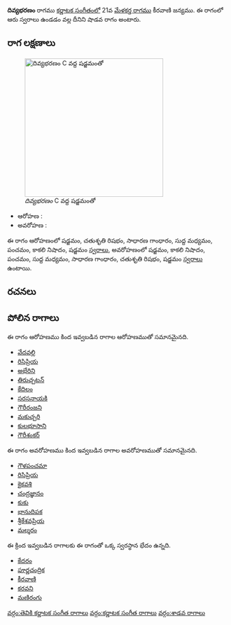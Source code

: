 {{Infobox ragam
	| name          	= దివ్యభరణం
	| synonym	    	= 
	| mela          	= 
	| chakra        	= 
	| janaka        	= 
	| type          	= శాడవ
	| arohanam      	= {{svaraC|S|R2|G2|M1|P|N3|S'}} 
	| avarohanam    	= {{svaraC|S'|N3|P|M1|G2|R2|S}}
	| jeeva         	=
	| chhaya        	=
	| nyasa         	=
	| vishesha      	= 
	| equivalent  		= 
}}
{{కర్ణాటక సంగీత రాగాలు}}
'''దివ్యభరణం''' రాగము [[కర్ణాటక సంగీతం]]లో 21వ [[మేళకర్త రాగము]] కీరవాణి జన్యము.  ఈ రాగంలో ఆరు స్వరాలు ఉండడం వల్ల దీనిని షాడవ రాగం అంటారు.


==రాగ లక్షణాలు==
[[Image:divyabharanam_kb2wiki.png|thumb|right|316px|''దివ్యభరణం'' C వద్ద షడ్జమంతో]]

* ఆరోహణ : {{svaraC|S|R2|G2|M1|P|N3|S'}} 
* అవరోహణ : {{svaraC|S'|N3|P|M1|G2|R2|S}}

ఈ రాగం ఆరోహణంలో షడ్జమం, చతుశృతి రిషభం, సాధారణ  గాంధారం, సుద్ద మధ్యమం, పంచమం, కాకలి  నిషాదం, షడ్జమం [[స్వరాలు]], అవరోహణంలో షడ్జమం, కాకలి  నిషాదం, పంచమం, సుద్ద మధ్యమం, సాధారణ  గాంధారం, చతుశృతి రిషభం, షడ్జమం [[స్వరాలు]] ఉంటాయి.

==రచనలు==



==పోలిన రాగాలు==
ఈ రాగం ఆరోహణము కింద ఇవ్వబడిన రాగాల ఆరోహణముతో సమానమైనది.
* [[వేదవల్లి]]
* [[రిసిప్రియ]]
* [[అభేరిని]]
* [[తిరుచ్చటన్]]
* [[కేదిలం]]
* [[సరసనాయకి]]
* [[గౌరీరంజని]]
* [[ మకుచ్చరి]]
* [[కులభూసాని]]
* [[గౌరీశంకర్]]

ఈ రాగం అవరోహణము కింద ఇవ్వబడిన రాగాల అవరోహణముతో సమానమైనది.
* [[గౌళపంచమా]]
* [[రిసిప్రియ]]
* [[కైకవశి]]
* [[చంద్రజ్ఞానం]]
* [[కుకు]]
* [[భానుదిపక]]
* [[శ్రీకేశవప్రియ]]
* [[మల్శరం]]

ఈ క్రింద ఇవ్వబడిన రాగాలకు ఈ రాగంతో ఒక్క స్వరస్థాన భేదం ఉన్నది.
* [[కేదరం]]
* [[పూర్ణచంద్రిక]]
* [[కీరవాణి]]
* [[కరవని]]
* [[మణిరంగు]]



[[వర్గం:తెవికి కర్ణాటక సంగీత రాగాలు]]
[[వర్గం:కర్ణాటక సంగీత రాగాలు]]
[[వర్గం:శాడవ రాగాలు]]